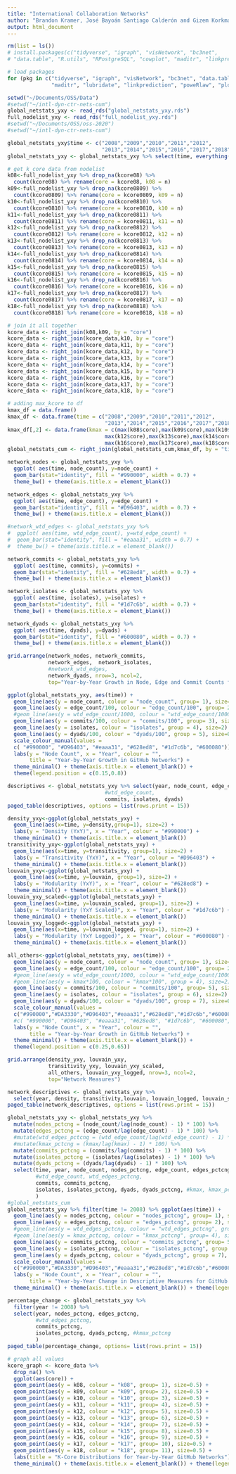 ```yaml
---
title: "International Collaboration Networks"
author: "Brandon Kramer, José Bayoán Santiago Calderón and Gizem Korkmaz"
output: html_document
---
```


```r
rm(list = ls())
# install.packages(c("tidyverse", "igraph", "visNetwork", "bc3net", 
# "data.table", "R.utils", "RPostgreSQL", "cowplot", "maditr", "linkprediction", "poweRlaw"))

# load packages 
for (pkg in c("tidyverse", "igraph", "visNetwork", "bc3net", "data.table", "R.utils", "RPostgreSQL", "cowplot",
              "maditr", "lubridate", "linkprediction", "poweRlaw", "plotly","gridExtra", "rmarkdown")) {library(pkg, character.only = TRUE)}

setwd("~/Documents/OSS/Data")
#setwd("~/intl-dyn-ctr-nets-cum")
global_netstats_yxy <- read_rds("global_netstats_yxy.rds")
full_nodelist_yxy <- read_rds("full_nodelist_yxy.rds")
#setwd("~/Documents/OSS/oss-2020")
#setwd("~/intl-dyn-ctr-nets-cum")

global_netstats_yxy$time <- c("2008","2009","2010","2011","2012",
                              "2013","2014","2015","2016","2017","2018")
global_netstats_yxy <- global_netstats_yxy %>% select(time, everything())

# get k_core data from nodelist
k08<-full_nodelist_yxy %>% drop_na(kcore08) %>% 
  count(kcore08) %>% rename(core = kcore08, k08 = n)
k09<-full_nodelist_yxy %>% drop_na(kcore0809) %>% 
  count(kcore0809) %>% rename(core = kcore0809, k09 = n)
k10<-full_nodelist_yxy %>% drop_na(kcore0810) %>% 
  count(kcore0810) %>% rename(core = kcore0810, k10 = n)
k11<-full_nodelist_yxy %>% drop_na(kcore0811) %>% 
  count(kcore0811) %>% rename(core = kcore0811, k11 = n)
k12<-full_nodelist_yxy %>% drop_na(kcore0812) %>% 
  count(kcore0812) %>% rename(core = kcore0812, k12 = n)
k13<-full_nodelist_yxy %>% drop_na(kcore0813) %>% 
  count(kcore0813) %>% rename(core = kcore0813, k13 = n)
k14<-full_nodelist_yxy %>% drop_na(kcore0814) %>% 
  count(kcore0814) %>% rename(core = kcore0814, k14 = n)
k15<-full_nodelist_yxy %>% drop_na(kcore0815) %>% 
  count(kcore0815) %>% rename(core = kcore0815, k15 = n)
k16<-full_nodelist_yxy %>% drop_na(kcore0816) %>% 
  count(kcore0816) %>% rename(core = kcore0816, k16 = n)
k17<-full_nodelist_yxy %>% drop_na(kcore0817) %>% 
  count(kcore0817) %>% rename(core = kcore0817, k17 = n)
k18<-full_nodelist_yxy %>% drop_na(kcore0818) %>% 
  count(kcore0818) %>% rename(core = kcore0818, k18 = n)

# join it all together 
kcore_data <- right_join(k08,k09, by = "core")  
kcore_data <- right_join(kcore_data,k10, by = "core")  
kcore_data <- right_join(kcore_data,k11, by = "core")
kcore_data <- right_join(kcore_data,k12, by = "core")
kcore_data <- right_join(kcore_data,k13, by = "core")
kcore_data <- right_join(kcore_data,k14, by = "core")
kcore_data <- right_join(kcore_data,k15, by = "core")
kcore_data <- right_join(kcore_data,k16, by = "core")
kcore_data <- right_join(kcore_data,k17, by = "core")
kcore_data <- right_join(kcore_data,k18, by = "core")

# adding max_kcore to df 
kmax_df = data.frame()
kmax_df <- data.frame(time = c("2008","2009","2010","2011","2012",
                               "2013","2014","2015","2016","2017","2018"))
kmax_df[,2] <- data.frame(kmax = c(max(k08$core),max(k09$core),max(k10$core),max(k11$core),
                               max(k12$core),max(k13$core),max(k14$core),max(k15$core),
                               max(k16$core),max(k17$core),max(k18$core)))
global_netstats_cum <- right_join(global_netstats_cum,kmax_df, by = "time"); rm(kmax_df)


```

```r
network_nodes <- global_netstats_yxy %>% 
  ggplot( aes(time, node_count), y=node_count) +
  geom_bar(stat="identity", fill = "#990000", width = 0.7) + 
  theme_bw() + theme(axis.title.x = element_blank())

network_edges <- global_netstats_yxy %>% 
  ggplot( aes(time, edge_count), y=edge_count) +
  geom_bar(stat="identity", fill = "#D96403", width = 0.7) + 
  theme_bw() + theme(axis.title.x = element_blank())

#network_wtd_edges <- global_netstats_yxy %>% 
#  ggplot( aes(time, wtd_edge_count), y=wtd_edge_count) +
#  geom_bar(stat="identity", fill = "#eaaa31", width = 0.7) +
#  theme_bw() + theme(axis.title.x = element_blank())

network_commits <- global_netstats_yxy %>% 
  ggplot( aes(time, commits), y=commits) +
  geom_bar(stat="identity", fill = "#628ed8", width = 0.7) + 
  theme_bw() + theme(axis.title.x = element_blank())

network_isolates <- global_netstats_yxy %>% 
  ggplot( aes(time, isolates), y=isolates) +
  geom_bar(stat="identity", fill = "#1d7c6b", width = 0.7) + 
  theme_bw() + theme(axis.title.x = element_blank())

network_dyads <- global_netstats_yxy %>% 
  ggplot( aes(time, dyads), y=dyads) +
  geom_bar(stat="identity", fill = "#600080", width = 0.7) + 
  theme_bw() + theme(axis.title.x = element_blank())

grid.arrange(network_nodes, network_commits, 
             network_edges,  network_isolates,  
             #network_wtd_edges, 
             network_dyads, nrow=3, ncol=2,
             top="Year-by-Year Growth in Node, Edge and Commit Counts for GitHub Networks")
```

```r

ggplot(global_netstats_yxy, aes(time)) + 
  geom_line(aes(y = node_count, colour = "node_count", group= 1), size=2) + 
  geom_line(aes(y = edge_count/100, colour = "edge_count/100", group= 2), size=2) +
  #geom_line(aes(y = wtd_edge_count/1000, colour = "wtd_edge_count/1000", group= 2), size=2) +
  geom_line(aes(y = commits/100, colour = "commits/100", group= 3), size=2) +   
  geom_line(aes(y = isolates, colour = "isolates", group = 4), size=2) +
  geom_line(aes(y = dyads/100, colour = "dyads/100", group = 5), size=0.5) + 
  scale_colour_manual(values = 
  c( "#990000", "#D96403", "#eaaa31", "#628ed8", "#1d7c6b", "#600080")) + 
  labs(y = "Node Count", x = "Year", colour = "",
       title = "Year-by-Year Growth in GitHub Networks") +
  theme_minimal() + theme(axis.title.x = element_blank()) + 
  theme(legend.position = c(0.15,0.8))

descriptives <- global_netstats_yxy %>% select(year, node_count, edge_count, 
                               #wtd_edge_count, 
                               commits, isolates, dyads)
paged_table(descriptives, options = list(rows.print = 15))
```

```r
density_yxy<-ggplot(global_netstats_yxy) + 
  geom_line(aes(x=time, y=density,group=1), size=2) + 
  labs(y = "Density (YxY)", x = "Year", colour = "#990000") + 
  theme_minimal() + theme(axis.title.x = element_blank())
transitivity_yxy<-ggplot(global_netstats_yxy) + 
  geom_line(aes(x=time, y=transitivity, group=1), size=2) + 
  labs(y = "Transitivity (YxY)", x = "Year", colour = "#D96403") + 
  theme_minimal() + theme(axis.title.x = element_blank())
louvain_yxy<-ggplot(global_netstats_yxy) + 
  geom_line(aes(x=time, y=louvain, group=1), size=2) + 
  labs(y = "Modularity (YxY)", x = "Year", colour = "#628ed8") +
  theme_minimal() + theme(axis.title.x = element_blank())
louvain_yxy_scaled<-ggplot(global_netstats_yxy) + 
  geom_line(aes(x=time, y=louvain_scaled, group=1), size=2) + 
  labs(y = "Modularity (YxY Scaled)", x = "Year", colour = "#1d7c6b") +
  theme_minimal() + theme(axis.title.x = element_blank())
louvain_yxy_logged<-ggplot(global_netstats_yxy) + 
  geom_line(aes(x=time, y=louvain_logged, group=1), size=2) + 
  labs(y = "Modularity (YxY Logged)", x = "Year", colour = "#600080") + 
  theme_minimal() + theme(axis.title.x = element_blank())

all_others<-ggplot(global_netstats_yxy, aes(time)) + 
  geom_line(aes(y = node_count, colour = "node_count", group= 1), size=2) + 
  geom_line(aes(y = edge_count/100, colour = "edge_count/100", group= 2), size=2) +
  #geom_line(aes(y = wtd_edge_count/1000, colour = "wtd_edge_count/1000", group= 3), size=2) +
  #geom_line(aes(y = kmax*100, colour = "kmax*100", group = 4), size=2) +
  geom_line(aes(y = commits/100, colour = "commits/100", group= 5), size=2) +   
  geom_line(aes(y = isolates, colour = "isolates", group = 6), size=2) +
  geom_line(aes(y = dyads/100, colour = "dyads/100", group = 7), size=0.5) + 
  scale_colour_manual(values = 
  c("#990000","#DA3330","#D96403","#eaaa31","#628ed8","#1d7c6b","#600080")) +                   
  #c( "#990000", "#D96403", "#eaaa31", "#628ed8", "#1d7c6b", "#600080", "#DA3330")) + 
  labs(y = "Node Count", x = "Year", colour = "",
       title = "Year-by-Year Growth in GitHub Networks") +
  theme_minimal() + theme(axis.title.x = element_blank()) + 
  theme(legend.position = c(0.25,0.65))

grid.arrange(density_yxy, louvain_yxy, 
             transitivity_yxy, louvain_yxy_scaled,  
             all_others, louvain_yxy_logged, nrow=3, ncol=2,
             top="Network Measures")

network_descriptives <- global_netstats_yxy %>% 
  select(year, density, transitivity,louvain, louvain_logged, louvain_scaled)
paged_table(network_descriptives, options = list(rows.print = 15))
```

```r

global_netstats_yxy <- global_netstats_yxy %>% 
  mutate(nodes_pctcng = (node_count/lag(node_count) - 1) * 100) %>% 
  mutate(edges_pctcng = (edge_count/lag(edge_count) - 1) * 100) %>% 
  #mutate(wtd_edges_pctcng = (wtd_edge_count/lag(wtd_edge_count) - 1) * 100) %>% 
  #mutate(kmax_pctcng = (kmax/lag(kmax) - 1) * 100) %>%
  mutate(commits_pctcng = (commits/lag(commits) - 1) * 100) %>% 
  mutate(isolates_pctcng = (isolates/lag(isolates) - 1) * 100) %>% 
  mutate(dyads_pctcng = (dyads/lag(dyads) - 1) * 100) %>% 
  select(time, year, node_count, nodes_pctcng, edge_count, edges_pctcng, 
         #wtd_edge_count, wtd_edges_pctcng, 
         commits, commits_pctcng, 
         isolates, isolates_pctcng, dyads, dyads_pctcng, #kmax, kmax_pctcng
         )
#global_netstats_cum
global_netstats_yxy %>% filter(time != 2008) %>% ggplot(aes(time)) + 
  geom_line(aes(y = nodes_pctcng, colour = "nodes_pctcng", group= 1), size=2) + 
  geom_line(aes(y = edges_pctcng, colour = "edges_pctcng", group= 2), size=2) +
  #geom_line(aes(y = wtd_edges_pctcng, colour = "wtd_edges_pctcng", group= 3), size=2) +
  #geom_line(aes(y = kmax_pctcng, colour = "kmax_pctcng", group= 4), size=2) +
  geom_line(aes(y = commits_pctcng, colour = "commits_pctcng", group= 5), size=2) +   
  geom_line(aes(y = isolates_pctcng, colour = "isolates_pctcng", group = 6), size=2) +
  geom_line(aes(y = dyads_pctcng, colour = "dyads_pctcng", group = 7), size=0.5) + 
  scale_colour_manual(values = 
  c("#990000","#DA3330","#D96403","#eaaa31","#628ed8","#1d7c6b","#600080")) + 
  labs(y = "Node Count", x = "Year", colour = "",
       title = "Year-by-Year Change in Descriptive Measures for GitHub Networks") + 
  theme_minimal() + theme(axis.title.x = element_blank()) + theme(legend.position = c(0.85,0.8))

percentage_change <- global_netstats_yxy %>% 
  filter(year != 2008) %>% 
  select(year, nodes_pctcng, edges_pctcng, 
         #wtd_edges_pctcng, 
         commits_pctcng, 
         isolates_pctcng, dyads_pctcng, #kmax_pctcng
         )
paged_table(percentage_change, options= list(rows.print = 15))
```

```r
# graph all values 
kcore_graph <- kcore_data %>% 
  drop_na() %>%
  ggplot(aes(core)) + 
  geom_point(aes(y = k08, colour = "k08", group= 1), size=0.5) + 
  geom_point(aes(y = k09, colour = "k09", group= 2), size=0.5) +
  geom_point(aes(y = k10, colour = "k10", group= 3), size=0.5) +
  geom_point(aes(y = k11, colour = "k11", group= 4), size=0.5) +
  geom_point(aes(y = k12, colour = "k12", group= 5), size=0.5) +
  geom_point(aes(y = k13, colour = "k13", group= 6), size=0.5) +
  geom_point(aes(y = k14, colour = "k14", group= 7), size=0.5) +
  geom_point(aes(y = k15, colour = "k15", group= 8), size=0.5) +
  geom_point(aes(y = k16, colour = "k16", group= 9), size=0.5) +
  geom_point(aes(y = k17, colour = "k17", group= 10), size=0.5) +
  geom_point(aes(y = k18, colour = "k18", group= 11), size=0.5) +
  labs(title = "K-Core Distributions for Year-by-Year GitHub Networks") + 
  theme_minimal() + theme(axis.title.x = element_blank()) + theme(legend.position = c(0.85,0.8)); ggplotly()
```


















